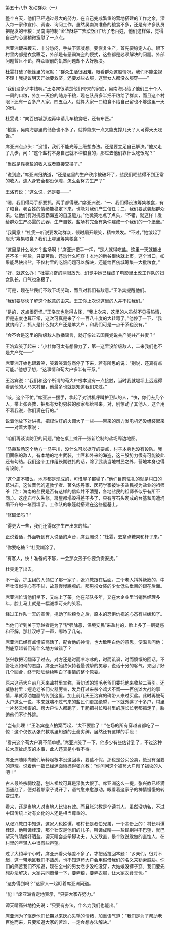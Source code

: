 

第五十八节 发动群众（一）

整个白天，他们已经通过最大的努力，在自己完成繁重的营地搭建的工作之余，深入每一家作宣传、调查、询问工作。虽然吴南海准备的粮食不多，还是有许多队员把配发的干粮：吴南海特制“金华酥饼”“紫菜饭团”给了老百姓，他们这样做，觉得自己的心里稍微宽慰了一点点。

席亚洲踱来踱去，十分愁闷，手扶下颏凝想。要恢复生产，首先要稳定人心。眼下村里内部是衣食匮乏，外部是有恶霸海盗的侵扰，这些都是必须解决的问题。外部问题暂且不论，群众眼前的饥寒问题却不大好解决。

杜雯打破了帐篷里的沉默：“群众生活很困难，眼看群众这般情况，我们不能坐视不理！我提议明天开始要救济，还要发些衣服，这里女人都没衣服穿――”

“我们没多少本钱啊。”王洛宾很清楚他们带来的家底，吴南海只给了他们三十个人一周的口粮，外加一天份的随身干粮，现在队员多半把干粮给了群众，而且这个村眼下还有一百多户人家，四五百人，就算大家一口粮食不给自己留也不够这里一天的份。

杜雯说：“向百仞城那边再申请几车粮食吧，还有布匹。”

“粮食，吴南海那里的储备也不多了。就算能来一点又能支撑几天？人可得天天吃饭。”

席亚洲点点头：“没错，我们不能光等上级想办法。还是要立足自己解决。”他又走了几步，问：“这个盐村本身自己就不种粮食的，那过去他们靠什么吃饭呢？”

“当然是靠卖盐的收入或者直接交换了。”

“说到底，”席亚洲归纳道，“还是这里的生产秩序被破坏了，盐民们晒盐得不到正常的收入，连人身安全都没保障，怎么会努力生产？”

王洛宾说：“这么说，还是要――”

“嗯，我们得两手都要抓，两手都得硬。”席亚洲说，“一、我们得设法筹集粮食，有了粮食，老百姓的情绪能稳定下来，也能对我们产生信任；二、我们要武装起群众来。让他们有对抗恶霸海盗的自卫能力。”他微笑地点了点头，“不错，就这样！发给群众生产必需的武器，生产自救，盐场村完全有条件建成一个我们的一个堡垒。”

“我同意！”杜雯一听说要发动群众，顿时眉开眼笑，精神焕发。“不过，”她皱起了眉头“筹集粮食？我们上哪里筹集粮食？”

“这里是什么地方？盐场啊！”席亚洲把手一挥，“是人就得吃盐。这里一天就能出差不多一吨盐，只要劳动，还愁什么吃穿！本地的新谷很快就上市，这个当口，如果能尽快出盐，不仅村里的吃饭问题可以解决，还能给百仞城筹集一大批粮食。”

“好，就这么办！”杜雯兴奋的两眼放光，幻觉中她已经成了电影里土改工作队的妇女队长，口气也象极了。

“可是，现在盐民们不敢下场劳动，而且对我们有敌意。”王洛宾提醒他们。

“我们要尽快了解这个敌意的由来。王工你上次说这里的人并不怕我们。”

“是的，这点很奇怪。”王洛宾也觉得古怪，“我上次来，这里的人虽然不见得热情，但是态度也算正常，这次可真是来了个一百八十度的大转弯了。”他停了一下，“我就纳闷了，抓人是什么狗大户还是羊大户，和我们可是一点干系也没有。”

“会不会是这里的阶级敌人散播谣言，就好像过去国民党说共产党共产共妻？”

王洛宾笑了起来：“小杜你可太有想像力了，第一这里没阶级敌人，二来我们也不是共产党――”

席亚洲开始也跟着笑，笑着笑着忽然停了下来，若有所思的说：“别说，还真有点可能。”他想了想，“这事情和苟大户多半有干系。”

王洛宾说：“我们和这个所谓的苟大户根本没有一点接触，当时我就堤坝上远远得看到他的人马来村里，他最多也就是知道我们来过。”

“咳，这个不忙。”席亚洲一摆手，拿起了对讲机呼叫护卫队的人，“快，你们去几个人，带上张兴教，把那有女扮男装的那家都给带来。对，别惊动了其他人，这个用不着我说，你们满在行的。”

说着他放下对讲机，把煤油灯的火调大了一些――带来的风力发电机还没组装起来――对着大家说：

“咱们再谈谈防卫的问题。”他在桌上摊开一张新绘制的盐场周边地图。

“马袅盐场这个地方一马平川，没什么可以据守的要点，村子本身也没有设防。我们面临的敌人，有本地的地主武装，土匪和外来的海盗，这三股势力很有可能彼此还有勾结。我们这个工作组长期驻扎的话，除了武装当地村民之外，营地本身也得有设防。”

“这个庙不错么，地基都是现成的，可惜屋子都塌了。”他们目前驻扎的就是村口的葛洪庙，这位晋代的道教学者、著名炼丹家、医药学家被许多盐民视为盐业的祖师爷（注：海南的盐民是否有这样的信仰并不清楚，各地盐民的祖师爷似乎有所不同。）。这座庙年久失修，房屋都塌毁得差不多了，只有写石头砌成的台基和周遭坍塌不齐的一堵围墙了。工作队的帐篷就搭建在这些屋基上。

“修碉堡吗？”

“得更大一些，我们还得保护生产出来的盐。”

正说着话，外面听到有人说话的声音，席亚洲说：“杜雯，去拿点糖果和杯子来。”

“你要吃糖？”杜雯糊涂了。

“有客人，快！准备的不够，一会那女孩子你要负责安抚。”

杜雯走了出去。

不一会，护卫组的人领进了那一家子，张兴教跟在后面。二个老人抖抖簌簌的，中年壮汉似乎心有不甘，故意慢慢腾腾的。那男扮女装的少女低头垂目的跟在后面。

席亚洲忙请他们坐下，又端上了茶。他在部队多年，又在大企业里当销售经理多年，脸上马上就是一幅诚挚可亲的笑容。

经过工作队一天的宣传，捐助了些粮食之后，原本的恐惧仇视的心态有些缓和了。

当他们听到关于穿越者是为了“铲强除恶，保境安民”来盐村的，脸上多了一层疑惑和不解。那壮汉哼了一声，嘟哝了几句。

席亚洲已经有点懂临高话了，配合他的神情，也大致明白他的意思，便温言问他：到底穿越者们有什么地方做错了？

张兴教把话翻译了过去，对方还是时而冷冰冰的，时而讥讽，时而愤慨的回话。不管壮汉如何的态度，席亚洲始终保持着最诚挚的笑容，说话十分的客气。来回了好几个回合，终于陆陆续续明白了事情的整个原委。

原来这苟大户前几天来盐村里宣称，百仞滩的短毛老爷们委托他来收盐二百引。还威胁村里：短毛老爷们火器厉害，发兵打过来杀个鸡犬不留――百仞滩大战的事情，早就添油加醋的传到这里。加上前几天王洛宾的确带人来过买盐。此时再被苟大户这么一说，本来就喘不过气来的盐民们更加绝望，一下就外逃了十多户，村里一片愁云惨雾的。苟大户怕人都跑了，干脆把村长和村里的族长长老都抓走了，胁迫他们不许外逃。

“岂有此理！”王洛宾差点拍案而起，“太不要脸了！”在场的所有穿越者都吃了一惊：这个仅仅从张兴教嘴里知道的土豪劣绅，居然还有这样的手段！

“看来这个苟大户真不简单呢。”席亚洲笑了一下，他多少有些估计到了，不过这种拉大旗扯虎皮的本事，此人还真是小看不得。

席亚洲随即向他们解释起根本没这回事，要盐不假，那也是公买公卖，绝没有强要的道理。说着他一指已经满面愤懑得张兴教：“你问问这个被苟大户刨了祖坟的人吧！”

古人最终宗祠坟墓，刨人祖坟可算是深仇大恨了。席亚洲这么一提，张兴教已经满面通红了，便对着那家子说开了，语气愈来愈激动。眼看着这家子的神情慢慢的转变过来。

看来，还是当地人对当地人比较有效。而且张兴教是个读书人，虽然没功名，不过中国传统上对有文化的人还是相当尊重的。

从张兴教口中知道，这家人也姓谭，和村长是叔伯兄弟，一个辈份上的：村长叫谭桂琼，他叫谭桂璜，那个壮汉是他们的儿子，叫谭成晴――盐民别得不巴望，就巴望天气晴朗好晒盐。谭天晴会点拳脚功夫，人又耿直，是个敢说敢做的直性人，在村里的年轻人中很有些声望。

过了大约半个小时，席亚洲看火候差不多了，才把话拉回本题：“乡亲们，很对不起，这一带地区我们不熟悉，也不知道苟大户会用假借我们的名义来勒索威胁。你们的痛苦我们不知道，现在全村的男女老少没吃没穿，大姑娘没裤子穿。我们要先想办法解决，大家共同商量一下，要弄粮，要弄衣服，让大家衣食无忧。”

“这办得到吗？”这家人一起盯着席亚洲问道。

“能！”席亚洲肯定地表示，“只要大家齐努力。”

谭天晴高兴地抢先说：“只要有办法，什么力我们也能出。”

席亚洲为了驱走他们长期以来灰心失望的情绪，加重语气道：“我们是为了帮助老百姓而来，只要知道大家的苦难，一定会想办法解决。”

